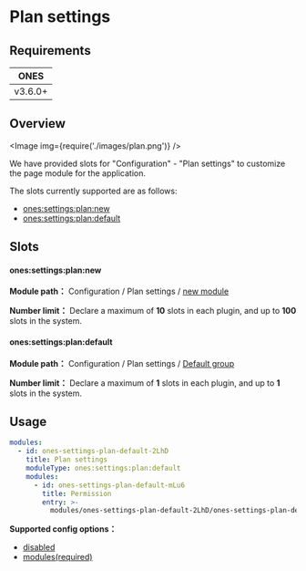 
# Plan settings

## Requirements

| **ONES** |
| :------: |
| v3.6.0+  |

## Overview

<Image img={require('./images/plan.png')} />

We have provided slots for "Configuration" - "Plan settings" to customize the page module for the application.

The slots currently supported are as follows:

- [ones:settings:plan:new](#onessettingsplannew)
- [ones:settings:plan:default](#onessettingsplandefault)

## Slots

#### ones:settings:plan:new

**Module path：** Configuration / Plan settings / [new module](../index.mdx#slot-hierarchy)

**Number limit：** Declare a maximum of **10** slots in each plugin, and up to **100** slots in the system.

#### ones:settings:plan:default

**Module path：** Configuration / Plan settings / [Default group](../index.mdx#slot-hierarchy)

**Number limit：** Declare a maximum of **1** slots in each plugin, and up to **1** slots in the system.

## Usage

```yaml
modules:
  - id: ones-settings-plan-default-2LhD
    title: Plan settings
    moduleType: ones:settings:plan:default
    modules:
      - id: ones-settings-plan-default-mLu6
        title: Permission
        entry: >-
          modules/ones-settings-plan-default-2LhD/ones-settings-plan-default-mLu6/index.html
```

**Supported config options：**

- [disabled](../../../../../reference/config/plugin.yaml#disabled)
- [modules(required)](../../../../../reference/config/plugin.yaml#subModule)
